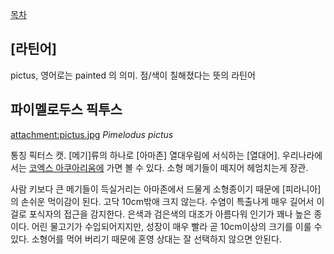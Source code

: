 [[목차]]
== [라틴어] ==
pictus, 영어로는 painted 의 의미. 점/색이 칠해졌다는 뜻의 라틴어
== 파이멜로두스 픽투스 ==
attachment:pictus.jpg
''Pimelodus pictus''

통칭 픽터스 캣. [메기]류의 하나로 [아마존] 열대우림에 서식하는 [열대어]. 우리나라에서는 [[코엑스 아쿠아리움]]에 가면 볼 수 있다. 소형 메기들이 떼지어 헤엄치는게 장관.

사람 키보다 큰 메기들이 득실거리는 아마존에서 드물게 소형종이기 때문에 [피라니아]의 손쉬운 먹이감이 된다. 고닥 10cm밖애 크지 않는다. 수염이 특출나게 매우 길어서 이걸로 포식자의 접근을 감지한다. 은색과 검은색의 대조가 아름다워 인기가 꽤나 높은 종이다. 어린 물고기가 수입되어지지만, 성장이 매우 빨라 곧 10cm이상의 크기를 이룰 수 있다. 소형어를 먹어 버리기 때문에 혼영 상대는 잘 선택하지 않으면 안된다.
